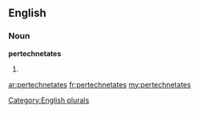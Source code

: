 ==English==

===Noun===
'''pertechnetates'''

# {{plural of|[[pertechnetate]]}}

[[Category:English plurals]]

[[ar:pertechnetates]]
[[fr:pertechnetates]]
[[my:pertechnetates]]